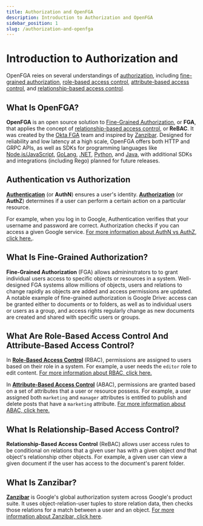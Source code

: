 ```yaml
---
title: Authorization and OpenFGA
description: Introduction to Authorization and OpenFGA
sidebar_position: 1
slug: /authorization-and-openfga
---
```



# Introduction to Authorization and <ProductName format={ProductNameFormat.LongForm}/>

<DocumentationNotice />

OpenFGA reies on several understandings of [authorization](#authentication-vs-authorization), including [fine-grained authorization](#what-is-fine-grained-authorization-fga), [role-based access control](#what-are-role-based-access-control-rbac-and-attribute-based-access-control-abac), [attribute-based access control](#what-are-role-based-access-control-rbac-and-attribute-based-access-control-abac), and [relationship-based access control](#what-is-relationship-based-access-control-rebac).

## What Is OpenFGA?

**OpenFGA** is an open source solution to [Fine-Grained Authorization](#what-is-fine-grained-authorization-fga), or **FGA**, that applies the concept of [relationship-based access control](#what-is-relationship-based-access-control-rebac), or **ReBAC**. It was created by the [Okta FGA](https://docs.fga.dev/) team and inspired by [Zanzibar](#what-is-zanzibar). Designed for reliability and low latency at a high scale, OpenFGA offers both HTTP and GRPC APIs, as well as SDKs for programming languages like [Node.js/JavaScript](https://www.npmjs.com/package/@openfga/sdk), [GoLang](https://github.com/openfga/go-sdk), [.NET](https://www.nuget.org/packages/OpenFga.Sdk), [Python](https://pypi.org/project/openfga-sdk), and [Java](https://central.sonatype.com/artifact/dev.openfga/openfga-sdk), with additional SDKs and integrations (including Rego) planned for future releases.

<Playground intro={true} />

## Authentication vs Authorization

[**Authentication**](https://auth0.com/intro-to-iam/what-is-authentication/) (or **AuthN**) ensures a user's identity. [**Authorization**](https://en.wikipedia.org/wiki/Authorization) (or **AuthZ**) determines if a user can perform a certain action on a particular resource.

For example, when you log in to Google, Authentication verifies that your username and password are correct. Authorization checks if you can access a given Google service. [For more information about AuthN vs AuthZ, click here.](https://www.okta.com/identity-101/authentication-vs-authorization/).

## What Is Fine-Grained Authorization?

**Fine-Grained Authorization** (FGA) allows admininstrators to to grant individual users access to specific objects or resources in a system. Well-designed FGA systems allow millions of objects, users and relations to change rapidly as objects are added and access permissions are updated. A notable example of fine-grained authorization is Google Drive: access can be granted either to documents or to folders, as well as to individual users or users as a group, and access rights regularly change as new documents are created and shared with specific users or groups.

## What Are Role-Based Access Control And Attribute-Based Access Control?

In [**Role-Based Access Control**](https://en.wikipedia.org/wiki/Role-based_access_control) (RBAC), permissions are assigned to users based on their role in a system. For example, a user needs the `editor` role to edit content. [For more information about RBAC, click here.](https://auth0.com/docs/manage-users/access-control/rbac)

In [**Attribute-Based Access Control**](https://en.wikipedia.org/wiki/Attribute-based_access_control) (ABAC), permissions are granted based on a set of attributes that a user or resource possess. For example, a user assigned both `marketing` and `manager` attributes is entitled to publish and delete posts that have a `marketing` attribute. [For more information about ABAC, click here.](https://www.okta.com/blog/2020/09/attribute-based-access-control-abac/)

## What Is Relationship-Based Access Control?

**Relationship-Based Access Control** (ReBAC) allows user access rules to be conditional on relations that a given user has with a given object *and* that object's relationship other objects. For example, a given user can view a given document if the user has access to the document's parent folder.

## What Is Zanzibar?

**[Zanzibar](https://research.google/pubs/pub48190/)** is Google's global authorization system across Google's product suite. It uses object-relation-user tuples to store relation data, then checks those relations for a match between a user and an object. [For more information about Zanzibar, click here](https://zanzibar.academy).
